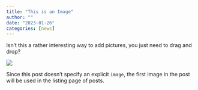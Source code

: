 ```yaml
---
title: "This is an Image"
author: ""
date: "2023-01-26"
categories: [news]
---
```


Isn't this a rather interesting way to add pictures, you just need to drag and drop?

![](thumbnail.jpg)

Since this post doesn't specify an explicit `image`, the first image in the post will be used in the listing page of posts.
